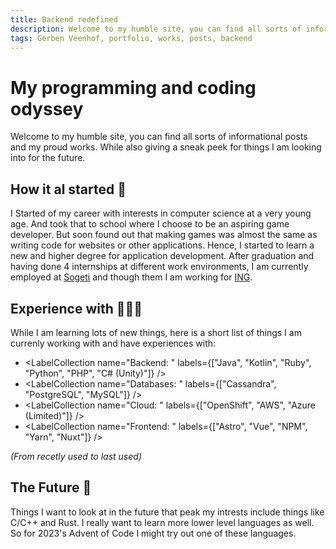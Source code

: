 ```yaml
---
title: Backend redefined
description: Welcome to my humble site, you can find all sorts of informational posts and my proud works. While also giving a sneak peek for you to try it out yourselves.
tags: Gerben Veenhof, portfolio, works, posts, backend
---
```



<Layout title="Home | Gerben Veenhof">

# My programming and coding odyssey

Welcome to my humble site, you can find all sorts of informational posts and my proud works. While also giving a sneak peek for things I am looking into for the future.

## How it al started 🐣

I Started of my career with interests in computer science at a very young age. And took that to school where I choose to be an aspiring game developer.
But soon found out that making games was almost the same as writing code for websites or other applications.
Hence, I started to learn a new and higher degree for application development.
After graduation and having done 4 internships at different work environments, I am currently employed at [Sogeti](https://www.sogeti.nl/) and though them I am working for
[ING](https://ing.nl/).

## Experience with 🧑🏻‍💻

While I am learning lots of new things, here is a short list of things I am currenly working with and have experiences with:

- <LabelCollection
    name="Backend: "
    labels={["Java", "Kotlin", "Ruby", "Python", "PHP", "C# (Unity)"]}
  />
- <LabelCollection
    name="Databases: "
    labels={["Cassandra", "PostgreSQL", "MySQL"]}
  />
- <LabelCollection
    name="Cloud: "
    labels={["OpenShift", "AWS", "Azure (Limited)"]}
  />  
- <LabelCollection
    name="Frontend: "
    labels={["Astro", "Vue", "NPM", "Yarn", "Nuxt"]}
  />

_(From recetly used to last used)_

## The Future 🚀

Things I want to look at in the future that peak my intrests include things like C/C++ and Rust. I really want to learn more lower level languages as well.
So for 2023's Advent of Code I might try out one of these languages.

<Glide />

</Layout>
